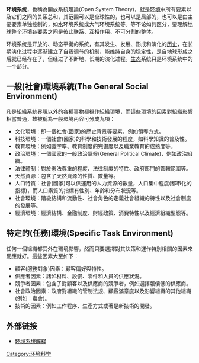 '''环境系统'''，也稱為開放系統理論(Open System Theory)，就是[[环境|环境]]中所有要素以及它们之间的关系总和，其范围可以是全球性的，也可以是局部的，也可以是由主要要素单独控制的，如[[水|水]]环境系统或大气环境系统等。等不论如何区分，要理解[[地球|地球]]整个[[环境|环境]]各要素之间是彼此联系、互相作用、不可分割的整体。

环境系统是开放的、动态平衡的系统，有其发生、发展、形成和演化的[[历史|历史]]，在长期演化过程中逐渐建立了自我调节的机制，能维持自身的稳定性，是自地球形成之后就已经存在了，但经过了不断地、长期的演化过程。[[生态|生态]]系统只是环境系统中的一个部分。
==一般(社會)環境系統(The General Social Environment)==
凡是組織系統界現以外的各種事物都視作組織環境，而這些環境的因素對組織影響相當普通，故被稱為一般環境內容可分成九項：
*文化環境：即一個社會(國家)的歷史背景等要素，例如領導方式。
*科技環境：一個社會(國家)的科學和技術發展的程度，如科學知識的普及性。
*教育環境：例如識字率、教育制度的完備度以及職業教育的成熟度等。
*政治環境：一個國家的一般政治氣候(General Political Climate)，例如政治組織。
*法律體制：對於憲法尊重的程度、法律制度的特性、政府部門的管轄範圍等。
*天然資源：包含了天然資源的性質、數量等。
*人口特質：社會(國家)可以供運用的人力資源的數量，人口集中程度(都市化的指標)，而人口素質的指標有性別、年齡和分布狀況等。
*社會環境：階級結構和流動性、社會角色的定義社會組織的特性以及社會制度的發展等。
*經濟環境：經濟結構、金融制度、財經政策、消費特性以及經濟組織型態等。
==特定的(任務)環境(Specific Task Environment)==
任何一個組織都受外在環境影響，然而只要選擇對其決策和運作特別相關的因素來反應就好。這些因素大至如下：
*顧客(服務對象)因素：顧客偏好與特性。
*供應者因素：諸如材料、設備、零件和人員的供應狀況。
*競爭者因素：包含了對顧客以及供應商的競爭者，例如選擇報價低的供應商。
*社會政治因素：政府對組織的管制法規、顧客滿意度以及影響組織的其他組織(例如：農會)。
*技術的因素：例如工作程序、生產方式或著是新技術的開發。

== 外部链接 ==

*[https://web.archive.org/web/20081202225607/http://www.hbdown.net/soft/sort0103/sort0168/down-357.html 环境系统解释] 

[[Category:环境科学|Category:环境科学]]
